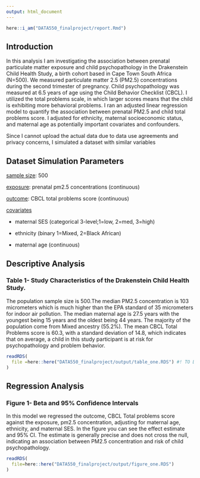 ```yaml
---
output: html_document
---
```


```r
here::i_am("DATA550_finalproject/report.Rmd")
```

## Introduction

In this analysis I am investigating the association between prenatal particulate matter exposure and child psychopathology in the Drakenstein Child Health Study, a birth cohort based in Cape Town South Africa (N=500). We measured particulate matter 2.5 (PM2.5) concentrations during the second trimester of pregnancy. Child psychopathology was measured at 6.5 years of age using the Child Behavior Checklist (CBCL). I utilized the total problems scale, in which larger scores means that the child is exhibiting more behavioral problems. I ran an adjusted linear regression model to quantify the association between prenatal PM2.5 and child total problems score. I adjusted for ethnicity, maternal socioeconomic status, and maternal age as potentially important covariates and confounders.

Since I cannot upload the actual data due to data use agreements and privacy concerns, I simulated a dataset with similar variables

## Dataset Simulation Parameters

[sample size]{.underline}: 500

[exposure]{.underline}: prenatal pm2.5 concentrations (continuous)

[outcome]{.underline}: CBCL total problems score (continuous)

[covariates]{.underline}

-   maternal SES (categorical 3-level;1=low, 2=med, 3=high)

-   ethnicity (binary 1=Mixed, 2=Black African)

-   maternal age (continuous)

## Descriptive Analysis

### Table 1- Study Characteristics of the Drakenstein Child Health Study.

The population sample size is 500.The median PM2.5 concentration is 103 micrometers which is much higher than the EPA standard of 35 micrometers for indoor air pollution. The median maternal age is 27.5 years with the youngest being 15 years and the oldest being 44 years. The majority of the population come from Mixed ancestry (55.2%). The mean CBCL Total Problems score is 60.3, with a standard deviation of 14.8, which indicates that on average, a child in this study participant is at risk for psychopathology and problem behavior.

```r
readRDS(
  file =here::here("DATA550_finalproject/output/table_one.RDS") #! TO DO: add appropriate file path to read table 1
)
```

## Regression Analysis

### Figure 1- Beta and 95% Confidence Intervals

In this model we regressed the outcome, CBCL Total problems score against the exposure, pm2.5 concentration, adjusting for maternal age, ethnicity, and maternal SES. In the figure you can see the effect estimate and 95% CI. The estimate is generally precise and does not cross the null, indicating an association between PM2.5 concentration and risk of child psychopathology.

```r
readRDS(
  file=here::here("DATA550_finalproject/output/figure_one.RDS")
)


```
